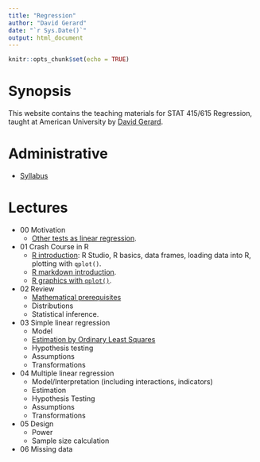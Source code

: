 ```yaml
---
title: "Regression"
author: "David Gerard"
date: "`r Sys.Date()`"
output: html_document
---
```


```r
knitr::opts_chunk$set(echo = TRUE)
```

# Synopsis

This website contains the teaching materials for STAT 415/615 Regression, taught at American 
University by [David Gerard](https://dcgerard.github.io/).

# Administrative

- [Syllabus](./syllabus.html)

# Lectures

- 00 Motivation
  - [Other tests as linear regression](./00_motivation.html).
- 01 Crash Course in R
  - [R introduction](./01_r_intro.html): R Studio, R basics, data frames, loading data into R, plotting with `qplot()`.
  - [R markdown introduction](01_r_markdown.html).
  - [R graphics with `qplot()`](./01_qplot.html).
- 02 Review
  - [Mathematical prerequisites](./02_math_prereq.html)
  - Distributions
  - Statistical inference.
- 03 Simple linear regression
  - Model
  - [Estimation by Ordinary Least Squares](./03_ols.html)
  - Hypothesis testing
  - Assumptions
  - Transformations
- 04 Multiple linear regression
  - Model/Interpretation (including interactions, indicators)
  - Estimation
  - Hypothesis Testing
  - Assumptions
  - Transformations
- 05 Design
  - Power
  - Sample size calculation
- 06 Missing data
